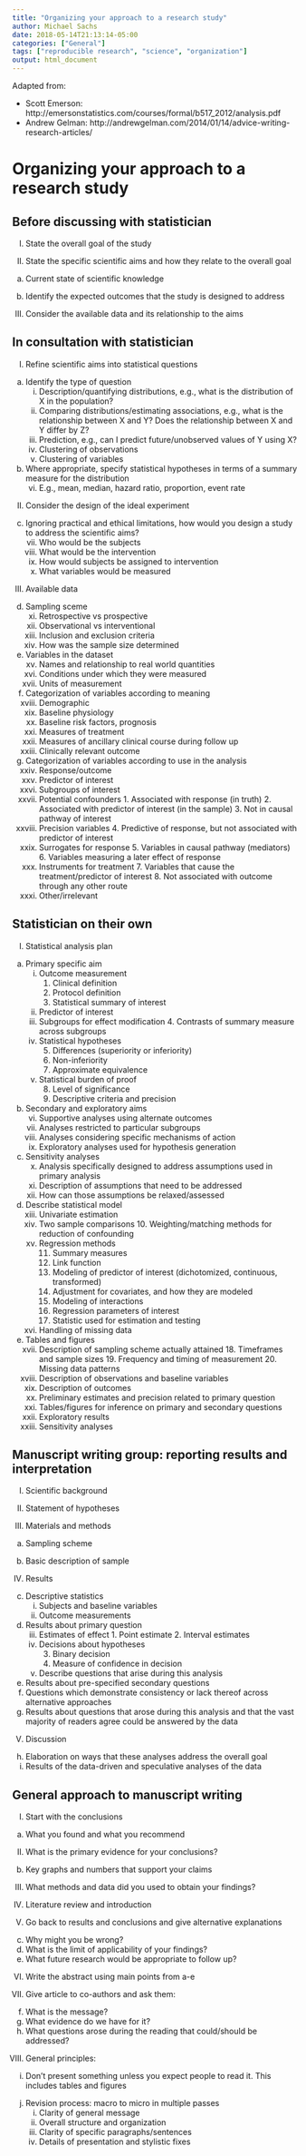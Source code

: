 ```yaml
---
title: "Organizing your approach to a research study"
author: Michael Sachs
date: 2018-05-14T21:13:14-05:00
categories: ["General"]
tags: ["reproducible research", "science", "organization"]
output: html_document
---
```


Adapted from:

  - Scott Emerson: http://emersonstatistics.com/courses/formal/b517_2012/analysis.pdf
  - Andrew Gelman: http://andrewgelman.com/2014/01/14/advice-writing-research-articles/
  
Organizing your approach to a research study
============================================

Before discussing with statistician
-----------------------------------

I.  State the overall goal of the study

II. State the specific scientific aims and how they relate to the
    overall goal

   a.  Current state of scientific knowledge

   b.  Identify the expected outcomes that the study is designed to
        address

III. Consider the available data and its relationship to the aims

In consultation with statistician
---------------------------------

I.  Refine scientific aims into statistical questions

a.  Identify the type of question
    i.  Description/quantifying distributions, e.g., what is the
        distribution of X in the population?
    ii. Comparing distributions/estimating associations, e.g., what
        is the relationship between X and Y? Does the relationship
        between X and Y differ by Z?
    iii. Prediction, e.g., can I predict future/unobserved values of
        Y using X?
    iv. Clustering of observations
    v.  Clustering of variables
b.  Where appropriate, specify statistical hypotheses in terms of a
    summary measure for the distribution
    vi. E.g., mean, median, hazard ratio, proportion, event rate

II. Consider the design of the ideal experiment

c.  Ignoring practical and ethical limitations, how would you design
    a study to address the scientific aims?
    vii. Who would be the subjects
    viii. What would be the intervention
    ix. How would subjects be assigned to intervention
    x.  What variables would be measured

III. Available data

d.  Sampling sceme
    xi. Retrospective vs prospective
    xii. Observational vs interventional
    xiii. Inclusion and exclusion criteria
    xiv. How was the sample size determined
e.  Variables in the dataset
    xv. Names and relationship to real world quantities
    xvi. Conditions under which they were measured
    xvii. Units of measurement
f.  Categorization of variables according to meaning
    xviii.  Demographic
    xix. Baseline physiology
    xx. Baseline risk factors, prognosis
    xxi. Measures of treatment
    xxii. Measures of ancillary clinical course during follow up
    xxiii.  Clinically relevant outcome
g.  Categorization of variables according to use in the analysis
    xxiv. Response/outcome
    xxv. Predictor of interest
    xxvi. Subgroups of interest
    xxvii.  Potential confounders
        1.  Associated with response (in truth)
        2.  Associated with predictor of interest (in the sample)
        3.  Not in causal pathway of interest
    xxviii.   Precision variables
        4.  Predictive of response, but not associated with
            predictor of interest
    xxix. Surrogates for response
        5.  Variables in causal pathway (mediators)
        6.  Variables measuring a later effect of response
    xxx. Instruments for treatment
        7.  Variables that cause the treatment/predictor of interest
        8.  Not associated with outcome through any other route
    xxxi. Other/irrelevant

Statistician on their own
-------------------------

I.  Statistical analysis plan

a.  Primary specific aim
    i.  Outcome measurement
        1.  Clinical definition
        2.  Protocol definition
        3.  Statistical summary of interest
    ii. Predictor of interest
    iii. Subgroups for effect modification
        4.  Contrasts of summary measure across subgroups
    iv. Statistical hypotheses
        5.  Differences (superiority or inferiority)
        6.  Non-inferiority
        7.  Approximate equivalence
    v.  Statistical burden of proof
        8.  Level of significance
        9.  Descriptive criteria and precision
b.  Secondary and exploratory aims
    vi. Supportive analyses using alternate outcomes
    vii. Analyses restricted to particular subgroups
    viii. Analyses considering specific mechanisms of action
    ix. Exploratory analyses used for hypothesis generation
c.  Sensitivity analyses
    x.  Analysis specifically designed to address assumptions used
        in primary analysis
    xi. Description of assumptions that need to be addressed
    xii. How can those assumptions be relaxed/assessed
d.  Describe statistical model
    xiii. Univariate estimation
    xiv. Two sample comparisons
        10. Weighting/matching methods for reduction of confounding
    xv. Regression methods
        11. Summary measures
        12. Link function
        13. Modeling of predictor of interest (dichotomized,
            continuous, transformed)
        14. Adjustment for covariates, and how they are modeled
        15. Modeling of interactions
        16. Regression parameters of interest
        17. Statistic used for estimation and testing
    xvi. Handling of missing data
e.  Tables and figures
    xvii. Description of sampling scheme actually attained
        18. Timeframes and sample sizes
        19. Frequency and timing of measurement
        20. Missing data patterns
    xviii.  Description of observations and baseline variables
    xix. Description of outcomes
    xx. Preliminary estimates and precision related to primary
        question
    xxi. Tables/figures for inference on primary and secondary
        questions
    xxii. Exploratory results
    xxiii.  Sensitivity analyses

Manuscript writing group: reporting results and interpretation
--------------------------------------------------------------

I.  Scientific background

II. Statement of hypotheses

III. Materials and methods

a.  Sampling scheme

b.  Basic description of sample

IV. Results

c.  Descriptive statistics
    i.  Subjects and baseline variables
    ii. Outcome measurements
d.  Results about primary question
    iii. Estimates of effect
        1.  Point estimate
        2.  Interval estimates
    iv. Decisions about hypotheses
        3.  Binary decision
        4.  Measure of confidence in decision
    v.  Describe questions that arise during this analysis
e.  Results about pre-specified secondary questions
f.  Questions which demonstrate consistency or lack thereof across
    alternative approaches
g.  Results about questions that arose during this analysis and that
    the vast majority of readers agree could be answered by the data

V.  Discussion

h.  Elaboration on ways that these analyses address the overall goal
i.  Results of the data-driven and speculative analyses of the data

General approach to manuscript writing
--------------------------------------

I.  Start with the conclusions

a.  What you found and what you recommend

II. What is the primary evidence for your conclusions?

b.  Key graphs and numbers that support your claims

III. What methods and data did you used to obtain your findings?

IV. Literature review and introduction

V.  Go back to results and conclusions and give alternative explanations

c.  Why might you be wrong?
d.  What is the limit of applicability of your findings?
e.  What future research would be appropriate to follow up?

VI. Write the abstract using main points from a-e

VII. Give article to co-authors and ask them:

f.  What is the message?
g.  What evidence do we have for it?
h.  What questions arose during the reading that could/should be
 addressed?

VIII. General principles:

i.  Don't present something unless you expect people to read it.
    This includes tables and figures
j.  Revision process: macro to micro in multiple passes
    i.  Clarity of general message
    ii. Overall structure and organization
    iii. Clarity of specific paragraphs/sentences
    iv. Details of presentation and stylistic fixes
